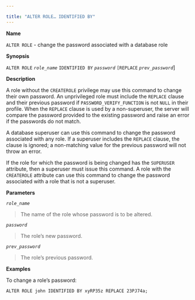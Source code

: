 ---

title: "ALTER ROLE… IDENTIFIED BY"
---

<div id="alter_role_identified_by" class="registered_link"></div>

**Name**

`ALTER ROLE` - change the password associated with a database role

**Synopsis**

`ALTER ROLE` *`role_name`* `IDENTIFIED BY` *`password`*
          `[REPLACE` *`prev_password`*]

**Description**

A role without the `CREATEROLE` privilege may use this command to change their own password. An unprivileged role must include the `REPLACE` clause and their previous password if `PASSWORD_VERIFY_FUNCTION` is not `NULL` in their profile. When the `REPLACE` clause is used by a non-superuser, the server will compare the password provided to the existing password and raise an error if the passwords do not match.

A database superuser can use this command to change the password associated with any role. If a superuser includes the `REPLACE` clause, the clause is ignored; a non-matching value for the previous password will not throw an error.

If the role for which the password is being changed has the `SUPERUSER` attribute, then a superuser must issue this command. A role with the `CREATEROLE` attribute can use this command to change the password associated with a role that is not a superuser.

**Parameters**

*`role_name`*

> The name of the role whose password is to be altered.

*`password`*

> The role’s new password.

*`prev_password`*

> The role’s previous password.

**Examples**

To change a role’s password:

```
ALTER ROLE john IDENTIFIED BY xyRP35z REPLACE 23PJ74a;
```

